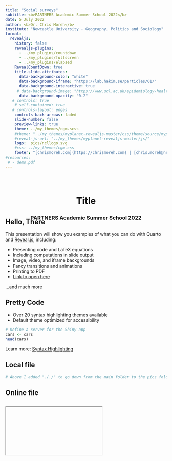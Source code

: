 ```yaml
---
title: "Social surveys"
subtitle: <b>PARTNERS Academic Summer School 2022</b>
date: 5 July 2022
author: <b>Dr. Chris Moreh</b>
institute: "Newcastle University - Geography, Politics and Sociology"
format: 
  revealjs:
    history: false
    revealjs-plugins:
      - ../my_plugins/countdown
      - ../my_plugins/fullscreen
      - ../my_plugins/elapsed
    RevealCountDown: true
    title-slide-attributes:
      data-background-color: "white"
      data-background-iframe: "https://lab.hakim.se/particles/01/"
      data-background-interactive: true
     # data-background-image: "https://www.ucl.ac.uk/epidemiology-health-care/sites/epidemiology_health_care/files/CeLSIUS_button.jpg"
      data-background-opacity: "0.2"
   # controls: true
    # self-contained: true
   # controls-layout: edges
    controls-back-arrows: faded
    slide-number: false
    preview-links: true
    theme: ../my_themes/cgm.scss
    #theme: "../my_themes/myplanet-revealjs-master/css/theme/source/myplanet.scss"
    #reveal-js-url: "../my_themes/myplanet-revealjs-master/js/"
    logo:  pics/ncllogo.svg
    #css: ../my_themes/cgm.css
    footer: "[chrismoreh.com](https://chrismoreh.com) | [chris.moreh@newcastle.ac.uk](mailto: chris.moreh@newcastle.ac.uk)"
#resources:
 # - demo.pdf
---
```


## {background-color="white" background-image="https://www.ucl.ac.uk/epidemiology-health-care/sites/epidemiology_health_care/files/CeLSIUS_button.jpg" background-opacity=0.2}

<h1><p style="text-align:center; left: 50%; margin-right: 50%; transform: translate(50%, 120%)"> 
Title 
</p></h1>

<h3><p style="text-align:center;  transform: translate(0%, 200%)">
PARTNERS Academic Summer School 2022
</p></h3>

## Hello, There

This presentation will show you examples of what you can do with Quarto and [Reveal.js](https://revealjs.com), including:

-   Presenting code and LaTeX equations
-   Including computations in slide output
-   Image, video, and iframe backgrounds
-   Fancy transitions and animations
-   Printing to PDF
- [Link to open here](https://quarto.org/docs/presentations/revealjs/presenting.html)

...and much more

## Pretty Code {auto-animate="true"}

-   Over 20 syntax highlighting themes available
-   Default theme optimized for accessibility

``` r
# Define a server for the Shiny app
cars <- cars
head(cars)
```

::: footer
Learn more: [Syntax Highlighting](https://quarto.org/docs/output-formats/html-code.html#highlighting)
:::

## Local file {background-image="././pics/Slide1.PNG" background-size="100%"}

```r
# Above I added "././" to go down from the main folder to the pics folder when it is rendered online
```

## Online file

<section>
  <countdown time="300" autostart="yes" />
</section>

## {background-color="white" background-image="././pics/VIZ5.jpg" background-size="70%" background-opacity=0.32}

## {fullscreen=true}

<iframe class="stretch" data-src="https://www.google.com/maps/embed?pb=!1m14!1m12!1m3!1d61206.89156051744!2d-151.77366863890407!3d-16.50433878928727!2m3!1f0!2f0!3f0!3m2!1i1024!2i768!4f13.1!5e0!3m2!1sen!2sde!4v1467468929561"></iframe>